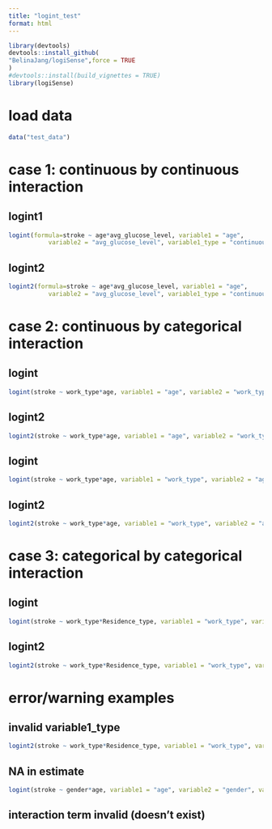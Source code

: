 ```yaml
---
title: "logint_test"
format: html
---
```


```r
library(devtools)
devtools::install_github(
"BelinaJang/logiSense",force = TRUE
)
#devtools::install(build_vignettes = TRUE)
library(logiSense)
```

# load data
```r
data("test_data")
```

# case 1: continuous by continuous interaction
## logint1
```r
logint(formula=stroke ~ age*avg_glucose_level, variable1 = "age", 
           variable2 = "avg_glucose_level", variable1_type = "continuous", variable2_type = "continuous", data = test_data)
```

## logint2
```r
logint2(formula=stroke ~ age*avg_glucose_level, variable1 = "age", 
           variable2 = "avg_glucose_level", variable1_type = "continuous", variable2_type = "continuous", data = test_data)
```

# case 2: continuous by categorical interaction

## logint
```r
logint(stroke ~ work_type*age, variable1 = "age", variable2 = "work_type", variable1_type = "continuous", variable2_type = "categorical",data=test_data, sigfig=4)
```

## logint2
```r
logint2(stroke ~ work_type*age, variable1 = "age", variable2 = "work_type", variable1_type = "continuous", variable2_type = "categorical",data=test_data, sigfig=4)
```
## logint
```r
logint(stroke ~ work_type*age, variable1 = "work_type", variable2 = "age", variable1_type = "categorical", variable2_type = "continuous",data=test_data, sigfig=4)
```
## logint2
```r
logint2(stroke ~ work_type*age, variable1 = "work_type", variable2 = "age", variable1_type = "categorical", variable2_type = "continuous",data=test_data, sigfig=4)
```


# case 3: categorical by categorical interaction

## logint
```r
logint(stroke ~ work_type*Residence_type, variable1 = "work_type", variable2 = "Residence_type", variable1_type = "categorical", variable2_type = "categorical",data=test_data, sigfig=4)
```

## logint2
```r
logint2(stroke ~ work_type*Residence_type, variable1 = "work_type", variable2 = "Residence_type", variable1_type = "categorical", variable2_type = "categorical",data=test_data, sigfig=4)
```
# error/warning examples
## invalid variable1_type
```r
logint2(stroke ~ work_type*Residence_type, variable1 = "work_type", variable2 = "Residence_type", variable1_type = "categoricals", variable2_type = "categorical",data=test_data, sigfig=4)
```
## NA in estimate
```r
logint(stroke ~ gender*age, variable1 = "age", variable2 = "gender", variable1_type = "continuous", variable2_type = "categorical",data=test_data, sigfig=4)
```
## interaction term invalid (doesn't exist)

